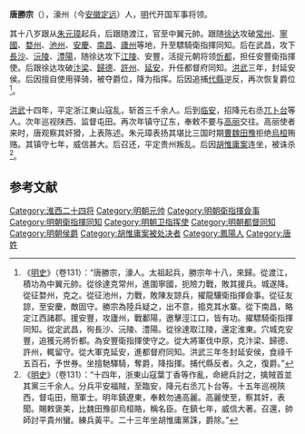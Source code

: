 '''唐勝宗'''（{{bd|1335年||1390年}}），濠州（今[[安徽|安徽]][[定远|定远]]）人，[[明|明]]代开国军事将领。

其十八岁跟从[[朱元璋|朱元璋]]起兵，后跟随渡江，官至中翼元帥。跟随[[徐达|徐达]]攻破[[常州|常州]]、[[寧國|寧國]]、[[婺州|婺州]]、[[池州|池州]]、[[安慶|安慶]]、[[南昌|南昌]]、[[廬州|廬州]]等地，升至驃騎衛指揮同知。后在武昌，攻下[[長沙|長沙]]、[[沅陵|沅陵]]、[[澧陽|澧陽]]，随徐达攻下[[江陵|江陵]]、安豐，活捉元朝将领[[忻都|忻都]]，担任安豐衛指揮使。后跟徐达攻破[[汴梁|汴梁]]、[[歸德|歸德]]、[[許州|許州]]、[[延安|延安]]，升任都督府同知。[[洪武|洪武]]三年，封延安侯。后因擅自使用驿骑，被夺爵位，降为指挥。后因追捕[[代縣|代縣]]逆反，再次恢复爵位<ref>《[[明史|明史]]》（卷131）：“唐勝宗，濠人。太祖起兵，勝宗年十八，來歸。從渡江，積功為中翼元帥。從徐達克常州，進圍寧國，扼險力戰，敗其援兵。城遂降。從征婺州，克之。從征池州，力戰，敗陳友諒兵，擢龍驤衛指揮僉事。從征友諒，至安慶，敵固守。勝宗為陸兵疑之，出不意，搗克其水寨。從下南昌，略定江西諸郡。援安豐，攻廬州，戰鄱陽，邀擊涇江口，皆有功。擢驃騎衛指揮同知。從定武昌，徇長沙、沅陵、澧陽。從徐達取江陵，還定淮東。穴城克安豐，追獲元將忻都。為安豐衛指揮使守之。從大將軍伐中原，克汴梁、歸德、許州，輒留守。從大軍克延安，進都督府同知。洪武三年冬封延安侯，食祿千五百石，予世券。坐擅馳驛騎，奪爵，降指揮。捕代縣反者。久之，復爵。”</ref>。

[[洪武|洪武]]十四年，平定浙江東山寇乱，斩首三千余人。后到[[临安|临安]]，招降元右丞[[兀卜台|兀卜台]]等人。次年巡视陕西、监督屯田。再次年镇守辽东，奉敕不要与[[高丽|高丽]]交往。高丽使者来时，唐观察其奸猾，上表陈述。朱元璋表扬其堪比三国时期[[曹魏|曹魏]][[田豫|田豫]]拒绝[[烏桓|烏桓]]贿赂。其镇守七年，威信甚大。后召还，平定贵州叛乱。后因[[胡惟庸案|胡惟庸案]]连坐，被诛杀<ref>《[[明史|明史]]》（卷131）：“十四年，浙東山寇葉丁香等作亂，命總兵討之，擒賊首並其黨三千余人。分兵平安福賊，至臨安，降元右丞兀卜台等。十五年巡視陝西，督屯田，簡軍士。明年鎮遼東，奉敕勿通高麗。高麗使至，察其奸，表聞。賜敕褒美，比魏田豫卻烏桓賂，稱名臣。在鎮七年，威信大著。召還，帥師討平貴州蠻。練兵黃平。二十三年坐胡惟庸黨誅，爵除。”</ref>。

==参考文献==
{{wikisource|明史/卷131}}
<div class="references-small">
<references></references>
</div>

[[Category:淮西二十四将|Category:淮西二十四将]]
[[Category:明朝元帅|Category:明朝元帅]]
[[Category:明朝衛指揮僉事|Category:明朝衛指揮僉事]]
[[Category:明朝衛指揮同知|Category:明朝衛指揮同知]]
[[Category:明朝卫指挥使|Category:明朝卫指挥使]]
[[Category:明朝都督同知|Category:明朝都督同知]]
[[Category:明朝侯爵|Category:明朝侯爵]]
[[Category:胡惟庸案被处决者|Category:胡惟庸案被处决者]]
[[Category:鳳陽人|Category:鳳陽人]]
[[Category:唐姓|Category:唐姓]]